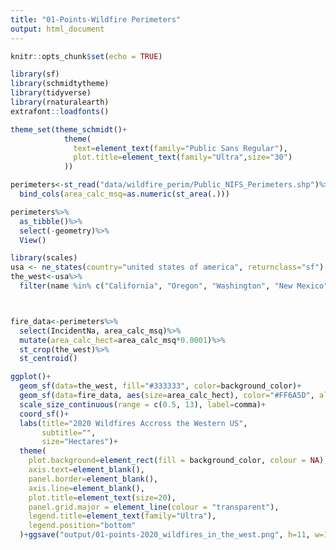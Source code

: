 ```yaml
---
title: "01-Points-Wildfire Perimeters"
output: html_document
---
```


```r
knitr::opts_chunk$set(echo = TRUE)
```

```r
library(sf)
library(schmidtytheme)
library(tidyverse)
library(rnaturalearth)
extrafont::loadfonts()

theme_set(theme_schmidt()+
            theme(
              text=element_text(family="Public Sans Regular"),
              plot.title=element_text(family="Ultra",size="30")
            ))
```

```r
perimeters<-st_read("data/wildfire_perim/Public_NIFS_Perimeters.shp")%>%
  bind_cols(area_calc_msq=as.numeric(st_area(.)))

perimeters%>%
  as_tibble()%>%
  select(-geometry)%>%
  View()
```

```r
library(scales)
usa <- ne_states(country="united states of america", returnclass="sf")
the_west<-usa%>%
  filter(name %in% c("California", "Oregon", "Washington", "New Mexico", "Arizona", "Nevada", "Idaho", "Wyoming","Montana", "Utah", "Colorado"))



fire_data<-perimeters%>%
  select(IncidentNa, area_calc_msq)%>%
  mutate(area_calc_hect=area_calc_msq*0.0001)%>%
  st_crop(the_west)%>%
  st_centroid()

ggplot()+
  geom_sf(data=the_west, fill="#333333", color=background_color)+
  geom_sf(data=fire_data, aes(size=area_calc_hect), color="#FF6A5D", alpha=.5)+
  scale_size_continuous(range = c(0.5, 13), label=comma)+
  coord_sf()+
  labs(title="2020 Wildfires Accross the Western US",
       subtitle="",
       size="Hectares")+
  theme(
    plot.background=element_rect(fill = background_color, colour = NA),
    axis.text=element_blank(),
    panel.border=element_blank(),
    axis.line=element_blank(),
    plot.title=element_text(size=20),
    panel.grid.major = element_line(colour = "transparent"),
    legend.title=element_text(family="Ultra"),
    legend.position="bottom"
  )+ggsave("output/01-points-2020_wildfires_in_the_west.png", h=11, w=11, type="cairo")
```



